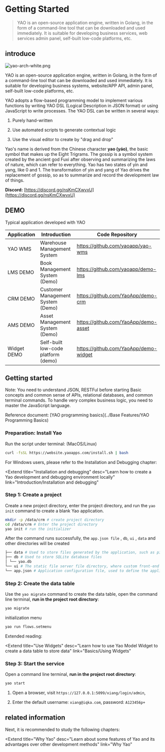# Getting Started

<blockquote>
  YAO is an open-source application engine, written in Golang, in the form of a
  command-line tool that can be downloaded and used immediately. It is suitable
  for developing business services, web services admin panel, self-built
  low-code platforms, etc.
</blockquote>

## introduce

![yao-arch-white.png](https://release-sv-1252011659.cos.na-siliconvalley.myqcloud.com/docs/%E4%BB%8B%E7%BB%8D/architecture.png)

YAO is an open-source application engine, written in Golang, in the form of a command-line tool that can be downloaded and used immediately. It is suitable for developing business systems, website/APP API, admin panel, self-built low-code platforms, etc.

YAO adopts a flow-based programming model to implement various functions by writing YAO DSL (Logical Description in JSON format) or using JavaScript to write processes. The YAO DSL can be written in several ways:

1. Purely hand-written

2. Use automated scripts to generate contextual logic

3. Use the visual editor to create by "drag and drop"

Yao's name is derived from the Chinese character **yao (yáo)**, the basic symbol that makes up the Eight Trigrams. The gossip is a symbol system created by the ancient god Fuxi after observing and summarizing the laws of nature, which can refer to everything. Yao has two states of yin and yang, like 0 and 1. The transformation of yin and yang of Yao drives the replacement of gossip, so as to summarize and record the development law of things.

**Discord:** [https://discord.gg/nsKmCXwvxU](https://discord.gg/nsKmCXwvxU)

## DEMO

Typical application developed with YAO

| Application | Introduction                        | Code Repository                       |
| ----------- | ----------------------------------- | ------------------------------------- |
| YAO WMS     | Warehouse Management System         | https://github.com/yaoapp/yao-wms     |
| LMS DEMO    | Book Management System (Demo)       | https://github.com/yaoapp/demo-lms    |
| CRM DEMO    | Customer Management System (Demo)   | https://github.com/YaoApp/demo-crm    |
| AMS DEMO    | Asset Management System (Demo)      | https://github.com/YaoApp/demo-asset  |
| Widget DEMO | Self-built low-code platform (demo) | https://github.com/YaoApp/demo-widget |

## Getting started

<Notice type="warning">
  Note: You need to understand JSON, RESTFul before starting Basic concepts and
  common sense of APIs, relational databases, and common terminal commands. To
  handle very complex business logic, you need to master the JavaScript
  language.
</Notice>

Reference document: [YAO programming basics](../Base Features/YAO Programming Basics)

### Preparation: Install Yao

Run the script under terminal: (MacOS/Linux)

```bash
curl -fsSL https://website.yaoapps.com/install.sh | bash
```

For Windows users, please refer to the Installation and Debugging chapter:

<Extend
  title="Installation and debugging"
  desc="Learn how to create a Yao development and debugging environment locally"
  link="Introduction/Installation and debugging"
></Extend>

### Step 1: Create a project

Create a new project directory, enter the project directory, and run the `yao init` command to create a blank Yao application.

```bash
mkdir -p /data/crm # create project directory
cd /data/crm # Enter the project directory
yao init # run the initializer
```

After the command runs successfully, the `app.json file` , `db`, `ui` , `data` and other directories will be created

```bash
├── data # Used to store files generated by the application, such as pictures, PDFs, etc.
├── db # Used to store SQLite database files
│ └── yao.db
└── ui # The static file server file directory, where custom front-end products can be placed. The files in this directory can be accessed through http://host:port/filename .
└── app.json # Application configuration file, used to define the application name, etc.
```

### Step 2: Create the data table

Use the `yao migrate` command to create the data table, open the command line terminal, **run in the project root directory**:

```bash
yao migrate
```

initialization menu

```bash
yao run flows.setmenu
```

Extended reading:

<Extend
  title="Use Widgets"
  desc="Learn how to use Yao Model Widget to create a data table to store data"
  link="Basics/Using Widgets"
></Extend>

### Step 3: Start the service

Open a command line terminal, **run in the project root directory**:

```bash
yao start
```

1. Open a browser, visit `https://127.0.0.1:5099/xiang/login/admin`,

2. Enter the default username: `xiang@iqka.com`, password: `A123456p+`

## related information

Next, it is recommended to study the following chapters:

<Extend
  title="Why Yao"
  desc="Learn about some features of Yao and its advantages over other development methods"
  link="Why Yao"
></Extend>

<Div style={{ display: "flex", justifyContent: "right" }}>
  <Link type="next" title="Installing" link="Introduction/Installing"></Link>
</Div>
